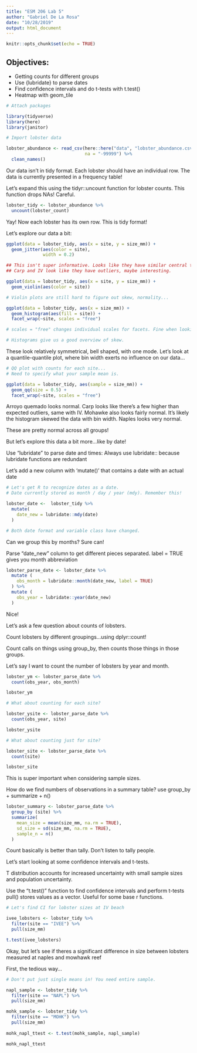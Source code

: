 ```yaml
---
title: "ESM 206 Lab 5"
author: "Gabriel De La Rosa"
date: "10/28/2019"
output: html_document
---
```


```r
knitr::opts_chunk$set(echo = TRUE)
```

## Objectives:

- Getting counts for different groups
- Use {lubridate} to parse dates
- Find confidence intervals and do t-tests with t.test()
- Heatmap with geom_tile

```r
# Attach packages

library(tidyverse)
library(here)
library(janitor)

```


```r
# Import lobster data

lobster_abundance <- read_csv(here::here("data", "lobster_abundance.csv"),
                              na = "-99999") %>% 
  clean_names()

```

Our data isn't in tidy format. Each lobster should have an individual row. The data is currently presented in a frequency table!

Let's expand this using the tidyr::uncount function for lobster counts.
This function drops NAs! Careful.

```r

lobster_tidy <- lobster_abundance %>%
  uncount(lobster_count)
```

Yay! Now each lobster has its own row. This is tidy format!

Let's explore our data a bit:

```r

ggplot(data = lobster_tidy, aes(x = site, y = size_mm)) +
  geom_jitter(aes(color = site),
              width = 0.2)

## This isn't super informative. Looks like they have similar central tendency, different spread. 
## Carp and IV look like they have outliers, maybe interesting.

ggplot(data = lobster_tidy, aes(x = site, y = size_mm)) +
  geom_violin(aes(color = site))

# Violin plots are still hard to figure out skew, normality...

ggplot(data = lobster_tidy, aes(x = size_mm)) +
  geom_histogram(aes(fill = site)) +
  facet_wrap(~site, scales = "free")

# scales = "free" changes individual scales for facets. Fine when looking at skew for sites.

# Histograms give us a good overview of skew.

```

These look relatively symmetrical, bell shaped, with one mode. 
Let's look at a quantile-quantile plot, where bin width exerts no influence on our data...

```r
# QQ plot with counts for each site...
# Need to specify what your sample mean is.

ggplot(data = lobster_tidy, aes(sample = size_mm)) +
  geom_qq(size = 0.5) +
  facet_wrap(~site, scales = "free")

```

Arroyo quemado looks normal. Carp looks like there's a few higher than expected outliers, same with IV. Mohawke also looks fairly normal. It's likely the histogram skewed the data with bin width. Naples looks very normal.

These are pretty normal across all groups!

But let's explore this data a bit more...like by date!


Use "lubridate" to parse date and times:
Always use lubridate:: because lubridate functions are redundant

Let's add a new column with 'mutate()' that contains a date with an actual date
```r

# Let's get R to recognize dates as a date.
# Date currently stored as month / day / year (mdy). Remember this!

lobster_date <-  lobster_tidy %>% 
  mutate(
    date_new = lubridate::mdy(date)
  )

# Both date format and variable class have changed.
```

Can we group this by months? Sure can!

Parse "date_new" column to get different pieces separated.
label = TRUE gives you month abbreviation

```r
lobster_parse_date <- lobster_date %>%
  mutate (
    obs_month = lubridate::month(date_new, label = TRUE)
  ) %>% 
  mutate (
    obs_year = lubridate::year(date_new)
  )

```

Nice!

Let's ask a few question about counts of lobsters. 

Count lobsters by different groupings...using dplyr::count!

Count calls on things using group_by, then counts those things in those groups.

Let's say I want to count the number of lobsters by year and month.

```r

lobster_ym <- lobster_parse_date %>%
  count(obs_year, obs_month)

lobster_ym

# What about counting for each site?

lobster_ysite <- lobster_parse_date %>% 
  count(obs_year, site)

lobster_ysite

# What about counting just for site?

lobster_site <- lobster_parse_date %>% 
  count(site)

lobster_site
```

This is super important when considering sample sizes.

How do we find numbers of observations in a summary table?
use group_by + summarize + n()

```r
lobster_summary <- lobster_parse_date %>%
  group_by (site) %>%
  summarize(
    mean_size = mean(size_mm, na.rm = TRUE),
    sd_size = sd(size_mm, na.rm = TRUE),
    sample_n = n()
  )

```

Count basically is better than tally. Don't listen to tally people. 

Let's start looking at some confidence intervals and t-tests.

T distribution accounts for increased uncertainty with small sample sizes and population uncertainty.

Use the "t.test()" function to find confidence intervals and perform t-tests
pull() stores values as a vector. Useful for some base r functions.

```r
# Let's find CI for lobster sizes at IV beach

ivee_lobsters <- lobster_tidy %>%
  filter(site == "IVEE") %>% 
  pull(size_mm)

t.test(ivee_lobsters)

```

Okay, but let's see if theres a significant difference in size between lobsters measured at naples and mowhawk reef

First, the tedious way...

```r
# Don't put just single means in! You need entire sample.

napl_sample <- lobster_tidy %>% 
  filter(site == "NAPL") %>% 
  pull(size_mm)

mohk_sample <- lobster_tidy %>% 
  filter(site == "MOHK") %>% 
  pull(size_mm)
  
mohk_napl_ttest <- t.test(mohk_sample, napl_sample)

mohk_napl_ttest

```



